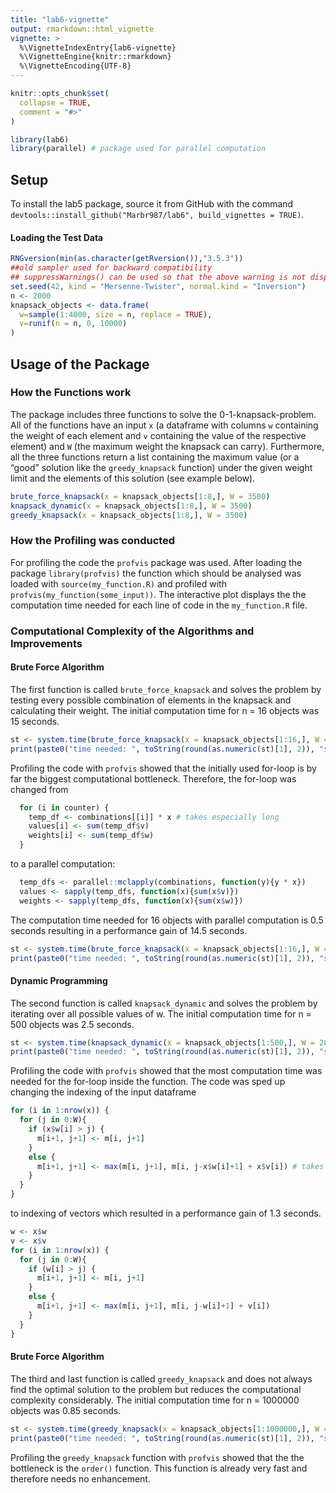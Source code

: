 ```yaml
---
title: "lab6-vignette"
output: rmarkdown::html_vignette
vignette: >
  %\VignetteIndexEntry{lab6-vignette}
  %\VignetteEngine{knitr::rmarkdown}
  %\VignetteEncoding{UTF-8}
---
```


```r
knitr::opts_chunk$set(
  collapse = TRUE,
  comment = "#>"
)
```

```r
library(lab6)
library(parallel) # package used for parallel computation
```

## Setup
To install the lab5 package, source it from GitHub with the command `devtools::install_github("Marbr987/lab6", build_vignettes = TRUE)`.

#### Loading the Test Data

```r
RNGversion(min(as.character(getRversion()),"3.5.3"))
##old sampler used for backward compatibility
## suppressWarnings() can be used so that the above warning is not displayed
set.seed(42, kind = "Mersenne-Twister", normal.kind = "Inversion")
n <- 2000
knapsack_objects <- data.frame(
  w=sample(1:4000, size = n, replace = TRUE),
  v=runif(n = n, 0, 10000)
)
```

## Usage of the Package

### How the Functions work

The package includes three functions to solve the 0-1-knapsack-problem. All of the functions have an input `x` (a dataframe with columns `w` containing the weight of each element and `v` containing the value of the respective element) and `W` (the maximum weight the knapsack can carry).
Furthermore, all the three functions return a list containing the maximum value (or a "good" solution like the `greedy_knapsack` function) under the given weight limit and the elements of this solution (see example below).

```r
brute_force_knapsack(x = knapsack_objects[1:8,], W = 3500)
knapsack_dynamic(x = knapsack_objects[1:8,], W = 3500)
greedy_knapsack(x = knapsack_objects[1:8,], W = 3500)
```

### How the Profiling was conducted

For profiling the code the `profvis` package was used. After loading the package `library(profvis)` the function which should be analysed was loaded with `source(my_function.R)` and profiled with `profvis(my_function(some_input))`. The interactive plot displays the the computation time needed for each line of code in the `my_function.R` file.

### Computational Complexity of the Algorithms and Improvements
#### Brute Force Algorithm
The first function is called `brute_force_knapsack` and solves the problem by testing every possible combination of elements in the knapsack and calculating their weight. The initial computation time for n = 16 objects was 15 seconds.

```r
st <- system.time(brute_force_knapsack(x = knapsack_objects[1:16,], W = 2000))
print(paste0("time needed: ", toString(round(as.numeric(st)[1], 2)), "s"))
```

Profiling the code with `profvis` showed that the initially used for-loop is by far the biggest computational bottleneck. Therefore, the for-loop was changed from

```r
  for (i in counter) {
    temp_df <- combinations[[i]] * x # takes especially long
    values[i] <- sum(temp_df$v)
    weights[i] <- sum(temp_df$w)
  }
```

to a parallel computation:

```r
  temp_dfs <- parallel::mclapply(combinations, function(y){y * x})
  values <- sapply(temp_dfs, function(x){sum(x$v)})
  weights <- sapply(temp_dfs, function(x){sum(x$w)})
```

The computation time needed for 16 objects with parallel computation is 0.5 seconds resulting in a performance gain of 14.5 seconds.
```r
st <- system.time(brute_force_knapsack(x = knapsack_objects[1:16,], W = 2000, parallel=TRUE))
print(paste0("time needed: ", toString(round(as.numeric(st)[1], 2)), "s"))
```

#### Dynamic Programming
The second function is called `knapsack_dynamic` and solves the problem by iterating over all possible values of w. The initial computation time for n = 500 objects was 2.5 seconds.

```r
st <- system.time(knapsack_dynamic(x = knapsack_objects[1:500,], W = 2000))
print(paste0("time needed: ", toString(round(as.numeric(st)[1], 2)), "s"))
```

Profiling the code with `profvis` showed that the most computation time was needed for the for-loop inside the function. The code was sped up changing the indexing of the input dataframe

```r
for (i in 1:nrow(x)) {			
  for (j in 0:W){			
    if (x$w[i] > j) {			
      m[i+1, j+1] <- m[i, j+1]			
    }			
    else {			
      m[i+1, j+1] <- max(m[i, j+1], m[i, j-x$w[i]+1] + x$v[i]) # takes aspecially long			
    }			
  }
}
```

to indexing of vectors which resulted in a performance gain of 1.3 seconds.

```r
w <- x$w
v <- x$v
for (i in 1:nrow(x)) {
  for (j in 0:W){
    if (w[i] > j) {
      m[i+1, j+1] <- m[i, j+1]
    }
    else {
      m[i+1, j+1] <- max(m[i, j+1], m[i, j-w[i]+1] + v[i])
    }
  }
}
```

#### Brute Force Algorithm
The third and last function is called `greedy_knapsack` and does not always find the optimal solution to the problem but reduces the computational complexity considerably. The initial computation time for n = 1000000 objects was 0.85 seconds.

```r
st <- system.time(greedy_knapsack(x = knapsack_objects[1:1000000,], W = 2000))
print(paste0("time needed: ", toString(round(as.numeric(st)[1], 2)), "s"))
```

Profiling the `greedy_knapsack` function with `profvis` showed that the the bottleneck is the `order()` function. This function is already very fast and therefore needs no enhancement.